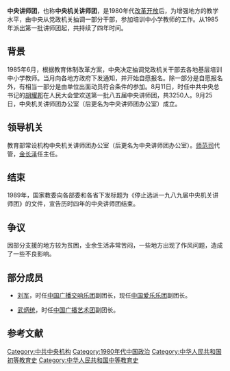 {{unreferenced|time=2018-03-07T13:29:17+00:00}}
'''中央讲师团'''，也称'''中央机关讲师团'''，是1980年代[[改革开放|改革开放]]后，为增强地方的教学水平，由中央从党政机关抽调一部分干部，参加培训中小学教师的工作。从1985年派出第一批讲师团起，共持续了四年时间。

== 背景 ==

1985年6月，根据教育体制改革方案，中央决定抽调党政机关干部去各地基层培训中小学教师。当月向各地方政府下发通知，并开始自愿报名。除一部分是自愿报名外，有相当一部分是由单位出面动员符合条件的参加。8月11日，时任中共中央总书记的[[胡耀邦|胡耀邦]]在人民大会堂欢送第一批八五届中央讲师团，共3250人。9月25日，中央机关讲师团办公室（后更名为中央讲师团办公室）成立。

== 领导机关 ==
教育部常设机构中央机关讲师团办公室（后更名为中央讲师团办公室）。[[师范司|师范司]]代管，[[金长泽|金长泽]]任主任。

== 结束 ==
1989年，国家教委向各部委和各省下发标题为《停止选派一九八九届中央机关讲师团》的文件，宣告历时四年的中央讲师团结束。

== 争议 ==
因部分支援的地方较为贫困，业余生活非常苦闷，一些地方出现了作风问题，造成了一些不良影响。
== 部分成员 ==
*[[刘军|刘军]]，时任[[中国广播交响乐团|中国广播交响乐团]]副团长，现任[[中国爱乐乐团|中国爱乐乐团]]副团长。

*[[武炳统|武炳统]]，时任[[中国广播艺术团|中国广播艺术团]]副团长。

==参考文献==
{{Reflist}}

[[Category:中共中央机构|Category:中共中央机构]]
[[Category:1980年代中国政治|Category:1980年代中国政治]]
[[Category:中华人民共和国初等教育史|Category:中华人民共和国初等教育史]]
[[Category:中华人民共和国中等教育史|Category:中华人民共和国中等教育史]]